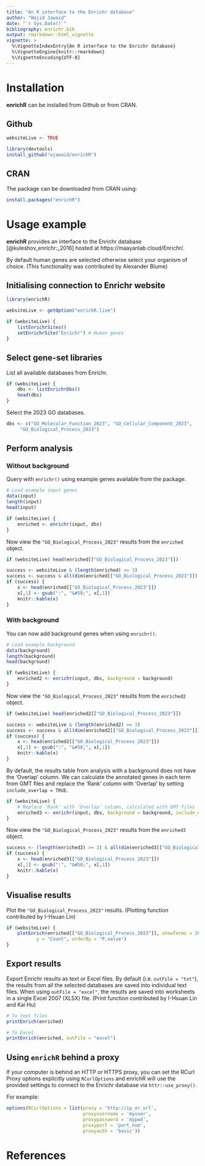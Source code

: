 ```yaml
---
title: "An R interface to the Enrichr database"
author: "Wajid Jawaid"
date: "`r Sys.Date()`"
bibliography: enrichr.bib
output: rmarkdown::html_vignette
vignette: >
  %\VignetteIndexEntry{An R interface to the Enrichr database}
  %\VignetteEngine{knitr::rmarkdown}
  %\VignetteEncoding{UTF-8}
---
```


# Installation

**enrichR** can be installed from Github or from CRAN.

## Github

```r
websiteLive <- TRUE
```

```r
library(devtools)
install_github("wjawaid/enrichR")
```

## CRAN

The package can be downloaded from CRAN using:

```r
install.packages("enrichR")
```

# Usage example

**enrichR** provides an interface to the Enrichr database [@kuleshov_enrichr:_2016] hosted at https://maayanlab.cloud/Enrichr/.  

By default human genes are selected otherwise select your organism of choice. (This functionality was contributed by Alexander Blume)

## Initialising connection to Enrichr website

```r
library(enrichR)

websiteLive <- getOption("enrichR.live")

if (websiteLive) {
    listEnrichrSites()
    setEnrichrSite("Enrichr") # Human genes
}
```

## Select gene-set libraries

List all available databases from Enrichr.

```r
if (websiteLive) {
    dbs <- listEnrichrDbs()
    head(dbs)
}
```

Select the 2023 GO databases.

```r
dbs <- c("GO_Molecular_Function_2023", "GO_Cellular_Component_2023", 
	 "GO_Biological_Process_2023")
```

## Perform analysis

### Without background

Query with `enrichr()` using example genes available from the package.

```r
# Load example input genes
data(input)
length(input)
head(input)

if (websiteLive) {
    enriched <- enrichr(input, dbs)
}
```

Now view the `"GO_Biological_Process_2023"` results from the `enriched` object.

```r
if (websiteLive) head(enriched[["GO_Biological_Process_2023"]])
```

```r
success <- websiteLive & (length(enriched) >= 3)
success <- success & all(dim(enriched[["GO_Biological_Process_2023"]]) > 2)
if (success) {
    x <- head(enriched[["GO_Biological_Process_2023"]])
    x[,1] <- gsub(":", "&#58;", x[,1])
    knitr::kable(x)
}
```

### With background

You can now add background genes when using `enrichr()`.

```r
# Load example background
data(background)
length(background)
head(background)

if (websiteLive) {
    enriched2 <- enrichr(input, dbs, background = background)
}
```

Now view the `"GO_Biological_Process_2023"` results from the `enriched2` object.

```r
if (websiteLive) head(enriched2[["GO_Biological_Process_2023"]])
```

```r
success <- websiteLive & (length(enriched2) >= 3)
success <- success & all(dim(enriched2[["GO_Biological_Process_2023"]]) > 2)
if (success) {
    x <- head(enriched2[["GO_Biological_Process_2023"]])
    x[,1] <- gsub(":", "&#58;", x[,1])
    knitr::kable(x)
}
```

By default, the results table from analysis with a background does not have the 'Overlap' column.
We can calculate the annotated genes in each term from GMT files and
replace the 'Rank' column with 'Overlap' by setting `include_overlap = TRUE`.

```r
if (websiteLive) {
    # Replace 'Rank' with 'Overlap' column, calculated with GMT files
    enriched3 <- enrichr(input, dbs, background = background, include_overlap = TRUE)
}
```

Now view the `"GO_Biological_Process_2023"` results from the `enriched3` object.

```r
success <- (length(enriched3) >= 3) & all(dim(enriched3[["GO_Biological_Process_2023"]]) > 2)
if (success) {
    x <- head(enriched3[["GO_Biological_Process_2023"]])
    x[,1] <- gsub(":", "&#58;", x[,1])
    knitr::kable(x)
}
```

## Visualise results

Plot the `"GO_Biological_Process_2023"` results. (Plotting function contributed by I-Hsuan Lin)

```r
if (websiteLive) {
    plotEnrich(enriched[["GO_Biological_Process_2023"]], showTerms = 20, numChar = 40, 
	       y = "Count", orderBy = "P.value")
}
```

## Export results

Export Enrichr results as text or Excel files. By default (i.e. `outFile = "txt"`),
the results from all the selected databases are saved into individual text files.
When using `outFile = "excel"`, the results are saved into worksheets in a single Excel 2007 (XLSX) file.
(Print function contributed by I-Hsuan Lin and Kai Hu)

```r
# To text files
printEnrich(enriched)

# To Excel
printEnrich(enriched, outFile = "excel")
```

## Using `enrichR` behind a proxy

If your computer is behind an HTTP or HTTPS proxy,
you can set the RCurl Proxy options explicitly using `RCurlOptions` and
enrichR will use the provided settings to connect to the Enrichr database via `httr::use_proxy()`.

For example:

```r
options(RCurlOptions = list(proxy = 'http://ip_or_url',
                            proxyusername = 'myuser',
                            proxypassword = 'mypwd',
                            proxyport = 'port_num',
                            proxyauth = 'basic'))
```

# References

